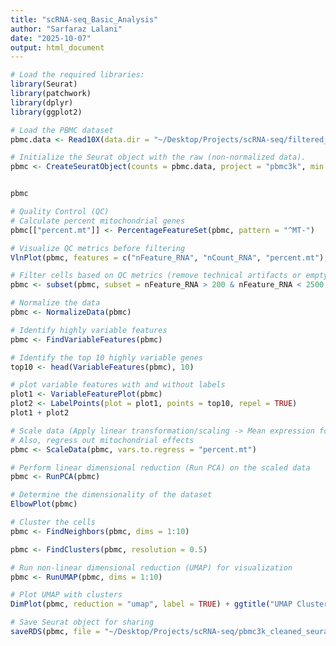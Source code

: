 ```yaml
---
title: "scRNA-seq_Basic_Analysis"
author: "Sarfaraz Lalani"
date: "2025-10-07"
output: html_document
---
```



```r
# Load the required libraries:
library(Seurat)
library(patchwork)
library(dplyr)
library(ggplot2)

```



```r
# Load the PBMC dataset
pbmc.data <- Read10X(data.dir = "~/Desktop/Projects/scRNA-seq/filtered_gene_bc_matrices/hg19/")

# Initialize the Seurat object with the raw (non-normalized data).
pbmc <- CreateSeuratObject(counts = pbmc.data, project = "pbmc3k", min.cells = 3, min.features = 200)


pbmc

```




```r
# Quality Control (QC)
# Calculate percent mitochondrial genes
pbmc[["percent.mt"]] <- PercentageFeatureSet(pbmc, pattern = "^MT-")

# Visualize QC metrics before filtering
VlnPlot(pbmc, features = c("nFeature_RNA", "nCount_RNA", "percent.mt"), ncol = 3)

```



```r
# Filter cells based on QC metrics (remove technical artifacts or empty droplets, doublets or multiplets, and damaged or dying cells)
pbmc <- subset(pbmc, subset = nFeature_RNA > 200 & nFeature_RNA < 2500 & percent.mt < 5)

# Normalize the data
pbmc <- NormalizeData(pbmc)


```


```r

# Identify highly variable features
pbmc <- FindVariableFeatures(pbmc)

```



```r
# Identify the top 10 highly variable genes
top10 <- head(VariableFeatures(pbmc), 10)

# plot variable features with and without labels
plot1 <- VariableFeaturePlot(pbmc)
plot2 <- LabelPoints(plot = plot1, points = top10, repel = TRUE)
plot1 + plot2

```


```r
# Scale data (Apply linear transformation/scaling -> Mean expression for each gene across all cells = 0, Mean variance for each gene across all cells = 1)
# Also, regress out mitochondrial effects
pbmc <- ScaleData(pbmc, vars.to.regress = "percent.mt")

```




```r
# Perform linear dimensional reduction (Run PCA) on the scaled data
pbmc <- RunPCA(pbmc)


```



```r
# Determine the dimensionality of the dataset
ElbowPlot(pbmc)

```


```r

# Cluster the cells
pbmc <- FindNeighbors(pbmc, dims = 1:10)

```


```r

pbmc <- FindClusters(pbmc, resolution = 0.5)


```



```r


# Run non-linear dimensional reduction (UMAP) for visualization
pbmc <- RunUMAP(pbmc, dims = 1:10)

```

```r

# Plot UMAP with clusters
DimPlot(pbmc, reduction = "umap", label = TRUE) + ggtitle("UMAP Clusters in PBMC dataset")


```

```r

# Save Seurat object for sharing
saveRDS(pbmc, file = "~/Desktop/Projects/scRNA-seq/pbmc3k_cleaned_seurat.rds")

```

